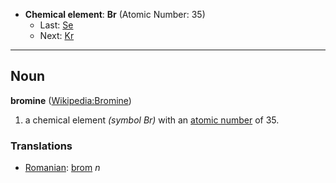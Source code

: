 *'''Chemical element''': '''Br''' (Atomic Number: 35)
**Last: [[Selenium|Se]]
**Next: [[Krypton|Kr]]
----
== Noun ==
'''bromine''' ([[en:Bromine|Wikipedia:Bromine]])

# a chemical element ''(symbol Br)'' with an [[atomic number]] of 35.

===Translations===
*[[Romanian]]: [[brom]] ''n''